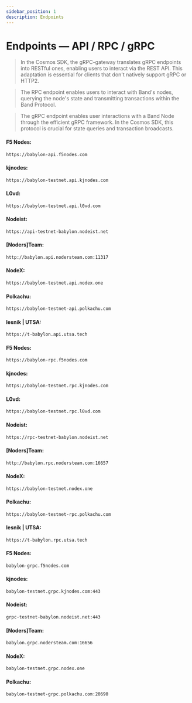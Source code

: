 ```yaml
---
sidebar_position: 1
description: Endpoints
---
```



# Endpoints — API / RPC / gRPC

> In the Cosmos SDK, the gRPC-gateway translates gRPC endpoints into RESTful ones, enabling users to interact via the REST API. This adaptation is essential for clients that don't natively support gRPC or HTTP2.

> The RPC endpoint enables users to interact with Band's nodes, querying the node's state and transmitting transactions within the Band Protocol.

> The gRPC endpoint enables user interactions with a Band Node through the efficient gRPC framework. In the Cosmos SDK, this protocol is crucial for state queries and transaction broadcasts.

<Tabs>
  <TabItem value="api" label="API" default>

#### F5 Nodes:
```bash
https://babylon-api.f5nodes.com
```

#### kjnodes:
```bash
https://babylon-testnet.api.kjnodes.com
```

#### L0vd:
```bash
https://babylon-testnet.api.l0vd.com
```

#### Nodeist:
```bash
https://api-testnet-babylon.nodeist.net
```

#### [Noders]Team:
```bash
http://babylon.api.nodersteam.com:11317
```

#### NodeX:
```bash
https://babylon-testnet.api.nodex.one
```

#### Polkachu:
```bash
https://babylon-testnet-api.polkachu.com
```

#### lesnik | UTSA:
```bash
https://t-babylon.api.utsa.tech
```

  </TabItem>
  <TabItem value="rpc" label="RPC">

#### F5 Nodes:
```bash
https://babylon-rpc.f5nodes.com
```

#### kjnodes:
```bash
https://babylon-testnet.rpc.kjnodes.com
```

#### L0vd:
```bash
https://babylon-testnet.rpc.l0vd.com
```

#### Nodeist:
```bash
https://rpc-testnet-babylon.nodeist.net
```

#### [Noders]Team:
```bash
http://babylon.rpc.nodersteam.com:16657
```

#### NodeX:
```bash
https://babylon-testnet.nodex.one
```

#### Polkachu:
```bash
https://babylon-testnet-rpc.polkachu.com
```

#### lesnik | UTSA:
```bash
https://t-babylon.rpc.utsa.tech
```

  </TabItem>
  <TabItem value="grpc" label="gRPC">

#### F5 Nodes:
```bash
babylon-grpc.f5nodes.com
```

#### kjnodes:
```bash
babylon-testnet.grpc.kjnodes.com:443
```

#### Nodeist:
```bash
grpc-testnet-babylon.nodeist.net:443
```

#### [Noders]Team:
```bash
babylon.grpc.nodersteam.com:16656
```

#### NodeX:
```bash
babylon-testnet.grpc.nodex.one
```

#### Polkachu:
```bash
babylon-testnet-grpc.polkachu.com:20690
```

  </TabItem>
</Tabs>
